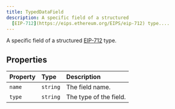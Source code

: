```yaml
---
title: TypedDataField
description: A specific field of a structured
  [EIP-712](https://eips.ethereum.org/EIPS/eip-712) type....
---
```


A specific field of a structured [EIP-712](https://eips.ethereum.org/EIPS/eip-712) type.

## Properties

| Property | Type | Description |
| :------ | :------ | :------ |
| `name` | `string` | The field name. |
| `type` | `string` | The type of the field. |
